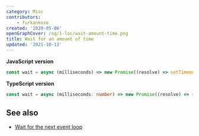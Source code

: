 ```yaml
---
category: Misc
contributors:
    - furkankose
created: '2020-05-06'
openGraphCover: /og/1-loc/wait-amount-time.png
title: Wait for an amount of time
updated: '2021-10-13'
---
```


**JavaScript version**

```js wait.js
const wait = async (milliseconds) => new Promise((resolve) => setTimeout(resolve, milliseconds));
```

**TypeScript version**

```ts wait.ts
const wait = async (milliseconds: number) => new Promise((resolve) => setTimeout(resolve, milliseconds));
```

## See also

-   [Wait for the next event loop](https://phuoc.ng/collection/1-loc/wait-for-the-next-event-loop/)

